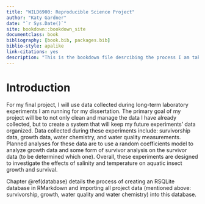```yaml
--- 
title: "WILD6900: Reproducible Science Project"
author: "Katy Gardner"
date: "`r Sys.Date()`"
site: bookdown::bookdown_site
documentclass: book
bibliography: [book.bib, packages.bib]
biblio-style: apalike
link-citations: yes
description: "This is the bookdown file desrcibing the process I am taking in constructing my final project for WILD6900: Reproducible Science, a graduate course at Utah State University."
---
```


# Introduction

For my final project, I will use data collected during long-term laboratory experiments I am running for my dissertation. The primary goal of my project will be to not only clean and manage the data I have already collected, but to create a system that will keep my future experiments’ data organized. Data collected during these experiments include: survivorship data, growth data, water chemistry, and water quality measurements. Planned analyses for these data are to use a random coefficients model to analyze growth data and some form of survivor analysis on the survivor data (to be determined which one). Overall, these experiments are designed to investigate the effects of salinity and temperature on aquatic insect growth and survival. 

Chapter \@ref(database) details the process of creating an RSQLite database in RMarkdown and importing all project data (mentioned above: survivorship, growth, water quality and water chemistry) into this database.